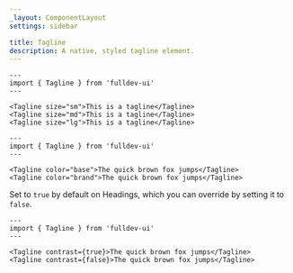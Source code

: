 ```yaml
---
_layout: ComponentLayout
settings: sidebar

title: Tagline
description: A native, styled tagline element.
---
```


```astro live props={{ title: 'size' }}
---
import { Tagline } from 'fulldev-ui'
---

<Tagline size="sm">This is a tagline</Tagline>
<Tagline size="md">This is a tagline</Tagline>
<Tagline size="lg">This is a tagline</Tagline>
```

```astro live props={{ title: 'color' }}
---
import { Tagline } from 'fulldev-ui'
---

<Tagline color="base">The quick brown fox jumps</Tagline>
<Tagline color="brand">The quick brown fox jumps</Tagline>
```

Set to `true` by default on Headings, which you can override by setting it to `false`.

```astro live props={{ title: 'contrast' }}
---
import { Tagline } from 'fulldev-ui'
---

<Tagline contrast={true}>The quick brown fox jumps</Tagline>
<Tagline contrast={false}>The quick brown fox jumps</Tagline>
```
